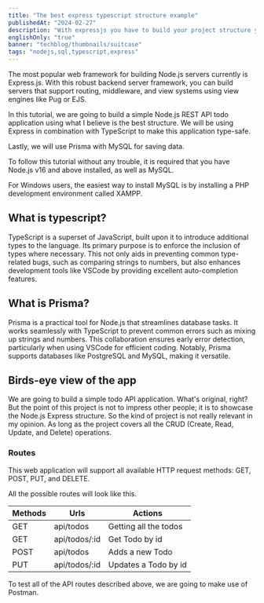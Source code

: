```yaml
---
title: "The best express typescript structure example"
publishedAt: "2024-02-27"
description: "With expressjs you have to build your project structure yourself. This article will show you the best way to structure your express project with typescript."
englishOnly: "true"
banner: "techblog/thumbnails/suitcase"
tags: "nodejs,sql,typescript,express"
---
```


The most popular web framework for building Node.js servers currently is Express.js. With this robust backend server framework, you can build servers that support routing, middleware, and view systems using view engines like Pug or EJS.

In this tutorial, we are going to build a simple Node.js REST API todo application using what I believe is the best structure. We will be using Express in combination with TypeScript to make this application type-safe.

Lastly, we will use Prisma with MySQL for saving data.

To follow this tutorial without any trouble, it is required that you have Node.js v16 and above installed, as well as MySQL.

For Windows users, the easiest way to install MySQL is by installing a PHP development environment called XAMPP.

## What is typescript?

TypeScript is a superset of JavaScript, built upon it to introduce additional types to the language. Its primary purpose is to enforce the inclusion of types where necessary. This not only aids in preventing common type-related bugs, such as comparing strings to numbers, but also enhances development tools like VSCode by providing excellent auto-completion features.

## What is Prisma?

Prisma is a practical tool for Node.js that streamlines database tasks. It works seamlessly with TypeScript to prevent common errors such as mixing up strings and numbers. This collaboration ensures early error detection, particularly when using VSCode for efficient coding. Notably, Prisma supports databases like PostgreSQL and MySQL, making it versatile.

## Birds-eye view of the app

We are going to build a simple todo API application. What's original, right? But the point of this project is not to impress other people; it is to showcase the Node.js Express structure. So the kind of project is not really relevant in my opinion. As long as the project covers all the CRUD (Create, Read, Update, and Delete) operations.

### Routes

This web application will support all available HTTP request methods: GET, POST, PUT, and DELETE.

All the possible routes will look like this.

| Methods | Urls | Actions |
| --- | --- | --- |
| GET | api/todos | Getting all the todos |
| GET | api/todos/:id | Get Todo by id |
| POST | api/todos | Adds a new Todo |
| PUT | api/todos/:id | Updates a Todo by id |

To test all of the API routes described above, we are going to make use of Postman.
